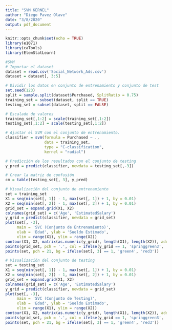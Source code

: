 ```yaml
---
title: "SVM KERNEL"
author: "Diego Pavez Olave"
date: "3/8/2020"
output: pdf_document
---
```


```r
knitr::opts_chunk$set(echo = TRUE)
library(e1071)
library(caTools)
library(ElemStatLearn)
```


```r
#SVM
# Importar el dataset
dataset = read.csv('Social_Network_Ads.csv')
dataset = dataset[, 3:5]

```

```r
# Dividir los datos en conjunto de entrenamiento y conjunto de test
set.seed(123)
split = sample.split(dataset$Purchased, SplitRatio = 0.75)
training_set = subset(dataset, split == TRUE)
testing_set = subset(dataset, split == FALSE)
```

```r
# Escalado de valores
training_set[,1:2] = scale(training_set[,1:2])
testing_set[,1:2] = scale(testing_set[,1:2])
```
```r
# Ajustar el SVM con el conjunto de entrenamiento.
classifier = svm(formula = Purchased ~ ., 
                 data = training_set,
                 type = "C-classification",
                 kernel = "radial")
```

```r
# Predicción de los resultados con el conjunto de testing
y_pred = predict(classifier, newdata = testing_set[,-3])
```

```r
# Crear la matriz de confusión
cm = table(testing_set[, 3], y_pred)
```

```r
# Visualización del conjunto de entrenamiento
set = training_set
X1 = seq(min(set[, 1]) - 1, max(set[, 1]) + 1, by = 0.01)
X2 = seq(min(set[, 2]) - 1, max(set[, 2]) + 1, by = 0.01)
grid_set = expand.grid(X1, X2)
colnames(grid_set) = c('Age', 'EstimatedSalary')
y_grid = predict(classifier, newdata = grid_set)
plot(set[, -3],
     main = 'SVC (Conjunto de Entrenamiento)',
     xlab = 'Edad', ylab = 'Sueldo Estimado',
     xlim = range(X1), ylim = range(X2))
contour(X1, X2, matrix(as.numeric(y_grid), length(X1), length(X2)), add = TRUE)
points(grid_set, pch = '.', col = ifelse(y_grid == 1, 'springgreen3', 'tomato'))
points(set, pch = 21, bg = ifelse(set[, 3] == 1, 'green4', 'red3'))
```

```r
# Visualización del conjunto de testing
set = testing_set
X1 = seq(min(set[, 1]) - 1, max(set[, 1]) + 1, by = 0.01)
X2 = seq(min(set[, 2]) - 1, max(set[, 2]) + 1, by = 0.01)
grid_set = expand.grid(X1, X2)
colnames(grid_set) = c('Age', 'EstimatedSalary')
y_grid = predict(classifier, newdata = grid_set)
plot(set[, -3],
     main = 'SVC (Conjunto de Testing)',
     xlab = 'Edad', ylab = 'Sueldo Estimado',
     xlim = range(X1), ylim = range(X2))
contour(X1, X2, matrix(as.numeric(y_grid), length(X1), length(X2)), add = TRUE)
points(grid_set, pch = '.', col = ifelse(y_grid == 1, 'springgreen3', 'tomato'))
points(set, pch = 21, bg = ifelse(set[, 3] == 1, 'green4', 'red3'))
```